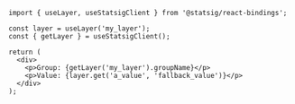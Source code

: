 ```tsx
import { useLayer, useStatsigClient } from '@statsig/react-bindings';

const layer = useLayer('my_layer');
const { getLayer } = useStatsigClient();

return (
  <div>
    <p>Group: {getLayer('my_layer').groupName}</p>
    <p>Value: {layer.get('a_value', 'fallback_value')}</p>
  </div>
);
```

